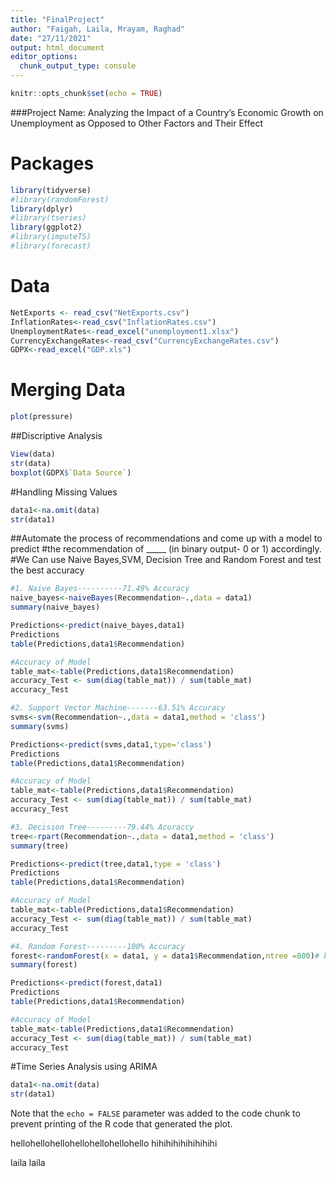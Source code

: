 ```yaml
---
title: "FinalProject"
author: "Faigah, Laila, Mrayam, Raghad"
date: "27/11/2021"
output: html_document
editor_options: 
  chunk_output_type: console
---
```


```r
knitr::opts_chunk$set(echo = TRUE)
```
###Project Name: Analyzing the Impact of a Country’s Economic Growth on Unemployment as Opposed to Other Factors and Their Effect

# Packages

```r
library(tidyverse)
#library(randomForest)
library(dplyr)
#library(tseries)
library(ggplot2)
#library(imputeTS)
#library(forecast)
```

# Data

```r
NetExports <- read_csv("NetExports.csv")
InflationRates<-read_csv("InflationRates.csv")
UnemploymentRates<-read_excel("unemployment1.xlsx")
CurrencyExchangeRates<-read_csv("CurrencyExchangeRates.csv")
GDPX<-read_excel("GDP.xls")
```

# Merging Data

```r
plot(pressure)
```

##Discriptive Analysis

```r
View(data)
str(data)
boxplot(GDPX$`Data Source`)

```

#Handling Missing Values

```r
data1<-na.omit(data)
str(data1)

```

##Automate the process of recommendations and come up with a model to predict 
#the recommendation of _____ (in binary output- 0 or 1) accordingly.
#We Can use Naive Bayes,SVM, Decision Tree and Random Forest and test the best accuracy

```r
#1. Naive Bayes----------71.49% Accuracy
naive_bayes<-naiveBayes(Recommendation~.,data = data1)
summary(naive_bayes)

Predictions<-predict(naive_bayes,data1)
Predictions
table(Predictions,data1$Recommendation)

#Accuracy of Model
table_mat<-table(Predictions,data1$Recommendation)
accuracy_Test <- sum(diag(table_mat)) / sum(table_mat)
accuracy_Test

#2. Support Vector Machine-------63.51% Accuracy
svms<-svm(Recommendation~.,data = data1,method = 'class')
summary(svms)

Predictions<-predict(svms,data1,type='class')
Predictions
table(Predictions,data1$Recommendation)

#Accuracy of Model
table_mat<-table(Predictions,data1$Recommendation)
accuracy_Test <- sum(diag(table_mat)) / sum(table_mat)
accuracy_Test

#3. Decision Tree---------79.44% Acuraccy
tree<-rpart(Recommendation~.,data = data1,method = 'class')
summary(tree)

Predictions<-predict(tree,data1,type = 'class')
Predictions
table(Predictions,data1$Recommendation)

#Accuracy of Model
table_mat<-table(Predictions,data1$Recommendation)
accuracy_Test <- sum(diag(table_mat)) / sum(table_mat)
accuracy_Test

#4. Random Forest---------100% Accuracy
forest<-randomForest(x = data1, y = data1$Recommendation,ntree =800)# build model
summary(forest)

Predictions<-predict(forest,data1)
Predictions
table(Predictions,data1$Recommendation)

#Accuracy of Model
table_mat<-table(Predictions,data1$Recommendation)
accuracy_Test <- sum(diag(table_mat)) / sum(table_mat)
accuracy_Test


```

#Time Series Analysis using ARIMA

```r
data1<-na.omit(data)
str(data1)

```
Note that the `echo = FALSE` parameter was added to the code chunk to prevent printing of the R code that generated the plot.

hellohellohellohellohellohellohello
hihihihihihihihihi


laila laila 